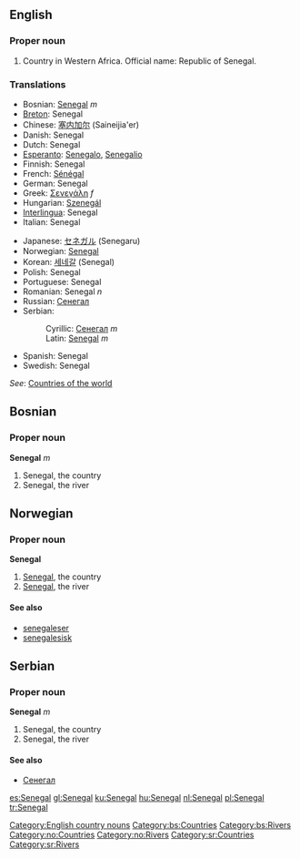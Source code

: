 ==English==
===Proper noun===

# Country in Western Africa. Official name: Republic of Senegal.
===Translations===
{{top}}
*Bosnian: [[Senegal#Bosnian|Senegal]] ''m''
*[[Breton]]: Senegal
*Chinese: [[塞内加尔]] (Saineijia'er)
*Danish: Senegal
*Dutch: Senegal
*[[Esperanto]]: [[Senegalo]], [[Senegalio]]
*Finnish: Senegal
*French: [[Sénégal]]
*German: Senegal
*Greek: [[Σενεγάλη]] ''f''
*Hungarian: [[Szenegál]]
*[[Interlingua]]: Senegal
*Italian: Senegal
{{mid}}
*Japanese: [[セネガル]] (Senegaru)
*Norwegian: [[#Norwegian|Senegal]]
*Korean: [[세네갈]] (Senegal)
*Polish: Senegal
*Portuguese: Senegal
*Romanian: Senegal ''n''
*Russian: [[Сенегал]]
*Serbian:
*:Cyrillic: [[Сенегал#Serbian|Сенегал]] ''m''
*:Latin: [[Senegal#Serbian|Senegal]] ''m''
*Spanish: Senegal
*Swedish: Senegal
{{bottom}}
''See'': [[Countries of the world]]
[[Category:English country nouns]]

==Bosnian==
===Proper noun===
'''Senegal''' ''m''
#Senegal, the country
#Senegal, the river
[[Category:bs:Countries]]
[[Category:bs:Rivers]]

==Norwegian==
===Proper noun===
[[Category:no:Countries]]
[[Category:no:Rivers]]
'''Senegal'''
#[[#English|Senegal]], the country
#[[#English|Senegal]], the river
====See also====
*[[senegaleser]]
*[[senegalesisk]]

==Serbian==
===Proper noun===
'''Senegal''' ''m''
#Senegal, the country
#Senegal, the river
====See also====
*[[Сенегал#Serbian|Сенегал]]
[[Category:sr:Countries]]
[[Category:sr:Rivers]]

[[es:Senegal]]
[[gl:Senegal]]
[[ku:Senegal]]
[[hu:Senegal]]
[[nl:Senegal]]
[[pl:Senegal]]
[[tr:Senegal]]